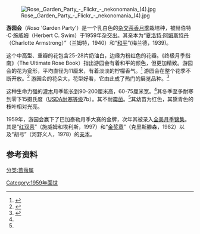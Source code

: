 {{disputed title|time=2021-01-01}}
[[File:Rose,_Garden_Party_-_Flickr_-_nekonomania_(4).jpg|thumb]]

'''游园会'''（''Rosa'' 'Garden Party'）是一个乳白色的[[杂交茶香月季|杂交茶香月季]]栽培种，被赫伯特·C·施威姆（Herbert C. Swim）于1959年杂交出。其亲本为“[[夏洛特·阿姆斯特丹|夏洛特·阿姆斯特丹]]（Charlotte Armstrong）”（兰姆特，1940）和“[[和平_(月季)|和平]]”(梅兰德，1939)。

这个中高型、重瓣的花包含25-28片奶油白，边缘为粉红色的花瓣。《终极月季指南》（The Ultimate Rose Book）指出游园会有着和平的颜色，但更加精致。游园会的花为瓮形，平均直径为11厘米，有着淡淡的柠檬香气。<ref name="RHS_encyclopedia">{{Cite book|title = Rosen - die große Enzyklopädie|publisher = Dorling Kindersley|author = Charles and Brigid Quest-Ritson|page = 162|ISBN = 978-3-8310-1734-8|language=de|trans_title = RHS Encyclopedia of Roses|date = 2010}}</ref> 游园会在整个花季不断开放。<ref name="helpmefind">{{Cite web|url = http://207.58.180.144/rose/l.php?l=2.2902|title = 'Garden Party' rose Description|publisher = HelpMeFind|date = |accessdate = 2014-09-02}}</ref> 游园会的花朵大，花型好看，它由此成了热门的展览品种。<ref name="RHS_encyclopedia">{{Cite book|title = Rosen - die große Enzyklopädie|publisher = Dorling Kindersley|author = Charles and Brigid Quest-Ritson|page = 162|ISBN = 978-3-8310-1734-8|language=de|trans_title = RHS Encyclopedia of Roses|date = 2010}}</ref>

这种生命力强的[[灌木|灌木]]月季能长到90-200厘米高，60-75厘米宽。<ref name="RHS_encyclopedia" />其冬季至多耐寒到零下15摄氏度（[[USDA耐寒等级|USDA耐寒等级]]7b）。其不耐[[霉菌|霉菌]]。<ref name="helpmefind" />其幼苗为红色，其黛青色的枝叶相对光亮。

1959年，游园会赢下了巴加泰勒月季大赛的金牌，次年其被录入[[全美月季锦集|全美月季锦集]]。其是“[[红双喜(月季)|红双喜]]”（施威姆和埃利斯，1997）和“[[金奖章(月季)|金奖章]]”（克里斯滕森，1982）以及“胡弓”（河野义人，1978）的[[亲本|亲本]]。

== 参考资料 ==
{{Reflist}}

{{commonscat}}
[[分类:蔷薇属|分类:蔷薇属]]
[[Category:1959年面世|Category:1959年面世]]